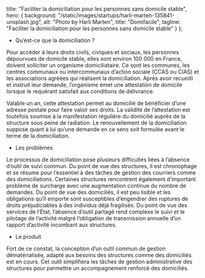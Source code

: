 
title: "Faciliter la domiciliation pour les personnes sans domicile stable",
hero: {
background: "/static/images/startups/harli-marten-135841-unsplash.jpg",
alt: "Photo by Harli Marten",
title: "Domifacile",
tagline: "Faciliter la domiciliation pour les personnes sans domicile stable"
}
};

<LayoutArticle meta={meta} startup="domifacile">

- Qu’est-ce que la domiciliation ?

Pour accéder à leurs droits civils, civiques et sociaux, les personnes dépourvues de domicile stable, elles sont environ 100 000 en France, doivent solliciter un organisme domiciliataire. Ce sont les communes, les centres communaux ou intercommunaux d’action sociale (CCAS ou CIAS) et les associations agréées qui réalisent la domiciliation. Après avoir recueilli et instruit leur demande, l’organisme émet une attestation de domicile lorsque le requérant satisfait aux conditions de délivrance.

Valable un an, cette attestation permet au domicilié de bénéficier d’une adresse postale pour faire valoir ses droits. La validité de l’attestation est toutefois soumise à la manifestation régulière du domicilié auprès de la structure sous peine de radiation. Le renouvellement de la domiciliation suppose quant à lui qu’une demande en ce sens soit formulée avant le terme de la domiciliation.

- Les problèmes

Le processus de domiciliation pose plusieurs difficultés liées à l’absence d’outil de suivi commun.
Du point de vue des structures, il est chronophage et se résume pour l’essentiel à des tâches de gestion des courriers comme des domiciliations. Certaines structures rencontrent également d’important problème de surcharge avec une augmentation continue du nombre de demandes. Du point de vue des domiciliés, il est peu lisible et les obligations qu’il emporte sont susceptibles d’engendrer des ruptures de droits préjudiciables à des individus déjà fragilisés. Du point de vue des services de l’Etat, l’absence d’outil partagé rend complexe le suivi et le pilotage de l’activité malgré l’obligation de transmission annuelle d’un rapport d’activité incombant aux structures.

- Le produit

Fort de ce constat, la conception d’un outil commun de gestion dématérialisée, adapté aux besoins des structures comme des domiciliés est en cours. Cet outil simplifiera les tâches de gestion administrative des structures pour permettre un accompagnement renforcé des domiciliés.

</LayoutArticle>
